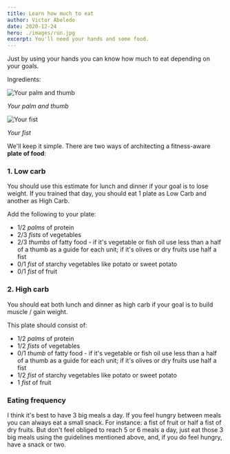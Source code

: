 ```yaml
---
title: Learn how much to eat
author: Victor Abeledo
date: 2020-12-24
hero: ./images/run.jpg
excerpt: You'll need your hands and some food.
---
```


Just by using your hands you can know how much to eat depending on your goals.

Ingredients:

<div className="Image__Small">
  <img src="./images/hand.jpg" alt="Your palm and thumb" />
</div>

*Your palm and thumb*


<div className="Image__Small">
  <img src="./images/thumbup.jpg" alt="Your fist" />
</div>

*Your fist*

We'll keep it simple. There are two ways of architecting a fitness-aware **plate of food**:

### 1. Low carb

You should use this estimate for lunch and dinner if your goal is to lose weight.
If you trained that day, you should eat 1 plate as Low Carb and another as High Carb.

Add the following to your plate:

- 1/2 *palms* of protein
- 2/3 *fists* of vegetables
- 2/3 *thumbs* of fatty food - if it's vegetable or fish oil use less than a half of a thumb as a guide for each unit; if it's olives or dry fruits use half a fist
- 0/1 *fist* of starchy vegetables like potato or sweet potato
- 0/1 *fist* of fruit

### 2. High carb

You should eat both lunch and dinner as high carb if your goal is to build muscle / gain weight.

This plate should consist of:

- 1/2 *palms* of protein
- 1/2 *fists* of vegetables
- 0/1 *thumb* of fatty food - if it's vegetable or fish oil use less than a half of a thumb as a guide for each unit; if it's olives or dry fruits use half a fist
- 1/2 *fist* of starchy vegetables like potato or sweet potato
- 1 *fist* of fruit


### Eating frequency

I think it's best to have 3 big meals a day. If you feel hungry between meals you can always eat a small snack. For instance: a fist of fruit or half a fist of dry fruits.
But don't feel obliged to reach 5 or 6 meals a day, just eat those 3 big meals using the guidelines mentioned above, and, if you do feel hungry, have a snack or two.


